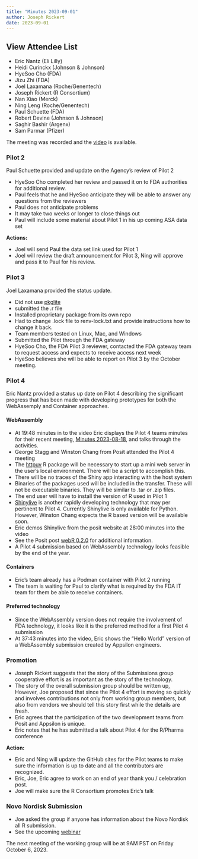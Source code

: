 ```yaml
---
title: "Minutes 2023-09-01"
author: Joseph Rickert
date: 2023-09-01
---
```


::: {.callout-tip collapse="true"}
## View Attendee List

- Eric Nantz (Eli Lilly)
- Heidi Curinckx (Johnson & Johnson)
- HyeSoo Cho (FDA)
- Jizu Zhi (FDA)
- Joel Laxamana (Roche/Genentech)
- Joseph Rickert (R Consortium)
- Nan Xiao (Merck)
- Ning Leng (Roche/Genentech)
- Paul Schuette (FDA)
- Robert Devine (Johnson & Johnson)
- Saghir Bashir (Argenx)
- Sam Parmar (Pfizer)
:::

The meeting was recorded and the [video](https://zoom.us/rec/share/nG5RS852RTgvfz3wYmQzX-Wfei82ZlkfvaNd3UpqbeMHbvVqdYKHEwjc3VinIQ.7-hyNhzzPESRq00r?startTime=1693584254000) is available.

### Pilot 2
Paul Schuette provided and update on the Agency's review of Pilot 2

* HyeSoo Cho completed her review and passed it on to FDA authorities for additional review.
* Paul feels that he and HyeSoo anticipate they will be able to answer any questions from the reviewers
* Paul does not anticipate problems
* It may take two weeks or longer to close things out
* Paul will include some material about Pilot 1 in his up coming ASA data set

**Actions:**

* Joel will send Paul the data set link used for Pilot 1
* Joel will review the draft announcement for Pilot 3, Ning will approve and pass it to Paul for his review.

### Pilot 3

Joel Laxamana provided the status update.

* Did not use [pkglite](https://cran.r-project.org/package=pkglite)
* submitted the .r file
* Installed proprietary package from its own repo
* Had to change .lock file to renv-lock.txt and provide instructions how to change it back.
* Team members tested on Linux, Mac, and Windows
* Submitted the Pilot through the FDA gateway
* HyeSoo Cho, the FDA Pilot 3 reviewer, contacted the FDA gateway team to request access and expects to receive access next week
* HyeSoo believes she will be able to report on Pilot 3 by the October meeting.


### Pilot 4

Eric Nantz provided a status up date on Pilot 4 describing the significant progress that has been made with developing prototypes for both the WebAssemply and Container approaches. 

#### WebAssembly
 
* At 19:48 minutes in to the video Eric displays the Pilot 4 teams minutes for their recent meeting, [Minutes 2023-08-18](https://rconsortium.github.io/submissions-pilot4/minutes/2023-08-18/), and talks through the activities.
* George Stagg and Winston Chang from Posit attended the Pilot 4 meeting
* The [httpuv](https://cran.r-project.org/package=httpuv) R package will be  necessary to start up a mini web server in the user's local environment. There will be a script to accomplish this.
* There will be no traces of the Shiny app interacting with the host system
* Binaries of the packages used will be included in the transfer. These will not be executable binaries. They will be similar to .tar or .zip files.
* The end user will have to install the version of R used in Pilot 1
* [Shinylive](https://shiny.posit.co/py/docs/shinylive.html) is another rapidly developing technology that may per pertinent to Pilot 4. Currently Shinylive is only available for Python. However, Winston Chang expects the R based version will be available soon.
* Eric demos Shinylive from the posit website at 28:00 minutes into the video
* See the Posit post [webR 0.2.0](https://www.tidyverse.org/blog/2023/08/webr-0-2-0/) for additional information.
* A Pilot 4 submission based on WebAssembly technology looks feasible by the end of the year.


#### Containers

* Eric's team already has a Podman container with Pilot 2 running
* The team is waiting for Paul to clarify what is required by the FDA IT team for them be able to receive containers.

#### Preferred technology 

* Since the WebAssembly version does not require the involvement of FDA technology, it looks like it is the preferred method for a first Pilot 4 submission
* At 37:43 minutes into the video, Eric shows the "Hello World" version of a WebAssembly submission created by Appsilon engineers.

### Promotion

* Joseph Rickert suggests that the story of the Submissions group cooperative effort is as important as the story of the technology.
* The story of the overall submission group should be written up, However, Joe proposed that since the Pilot 4 effort is moving so quickly and involves contributions not only from working group members, but also from vendors we should tell this story first while the details are fresh.
* Eric agrees that the participation of the two development teams from Posit and Appsilon is unique.
* Eric notes that he has submitted a talk about Pilot 4 for the R/Pharma conference

**Action:**

* Eric and Ning will update the GitHub sites for the Pilot teams to make sure the information is up to date and all the contributors are recognized. 
* Eric, Joe, Eric agree to work on an end of year thank you / celebration post.
* Joe will make sure the R Consortium promotes Eric's talk

### Novo Nordisk Submission

* Joe asked the group if anyone has information about the Novo Nordisk all R submission.
* See the upcoming [webinar](https://posit.co/blog/novo-nordisks-journey-to-an-r-based-fda-submission/)


The next meeting of the working group will be at 9AM PST on Friday October 6, 2023.

